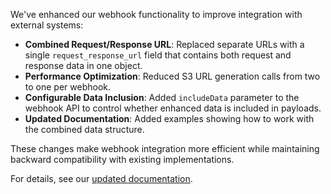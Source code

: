 We've enhanced our webhook functionality to improve integration with external systems:

- **Combined Request/Response URL**: Replaced separate URLs with a single `request_response_url` field that contains both request and response data in one object.
- **Performance Optimization**: Reduced S3 URL generation calls from two to one per webhook.
- **Configurable Data Inclusion**: Added `includeData` parameter to the webhook API to control whether enhanced data is included in payloads.
- **Updated Documentation**: Added examples showing how to work with the combined data structure.

These changes make webhook integration more efficient while maintaining backward compatibility with existing implementations.

For details, see our [updated documentation](https://docs.helicone.ai/features/webhooks#working-with-the-combined-requestresponse-url).
